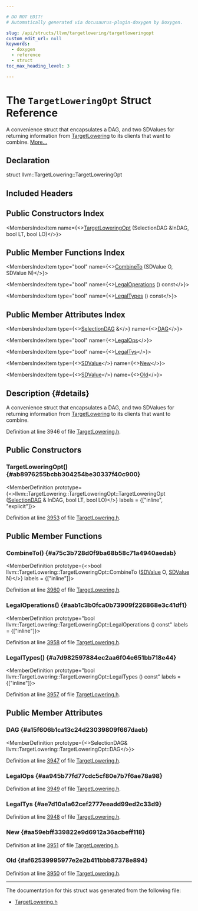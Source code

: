```yaml
---

# DO NOT EDIT!
# Automatically generated via docusaurus-plugin-doxygen by Doxygen.

slug: /api/structs/llvm/targetlowering/targetloweringopt
custom_edit_url: null
keywords:
  - doxygen
  - reference
  - struct
toc_max_heading_level: 3

---
```





# The `TargetLoweringOpt` Struct Reference

<DoxygenPage pluginConfig={pluginConfig}>

A convenience struct that encapsulates a DAG, and two SDValues for returning information from <a href="/docs/api/classes/llvm/targetlowering">TargetLowering</a> to its clients that want to combine. <a href="#details">More...</a>

## Declaration

<CodeBlock>struct llvm::TargetLowering::TargetLoweringOpt</CodeBlock>

## Included Headers

<IncludesList>
<IncludesListItem
  filePath="llvm/CodeGen/TargetLowering.h"
  permalink="/docs/api/files/include/include/llvm/include/llvm/codegen/targetlowering-h"
  isLocal="true" />
</IncludesList>

## Public Constructors Index

<MembersIndex>

<MembersIndexItem
  name={<><a href="#ab8976255bcbb304254be30337f40c900">TargetLoweringOpt</a> (SelectionDAG &amp;InDAG, bool LT, bool LO)</>}>
</MembersIndexItem>

</MembersIndex>

## Public Member Functions Index

<MembersIndex>

<MembersIndexItem
  type="bool"
  name={<><a href="#a75c3b728d0f9ba68b58c71a4940aedab">CombineTo</a> (SDValue O, SDValue N)</>}>
</MembersIndexItem>

<MembersIndexItem
  type="bool"
  name={<><a href="#aab1c3b0fca0b73909f226868e3c41df1">LegalOperations</a> () const</>}>
</MembersIndexItem>

<MembersIndexItem
  type="bool"
  name={<><a href="#a7d982597884ec2aa6f04e651bb718e44">LegalTypes</a> () const</>}>
</MembersIndexItem>

</MembersIndex>

## Public Member Attributes Index

<MembersIndex>

<MembersIndexItem
  type={<><a href="/docs/api/classes/llvm/selectiondag">SelectionDAG</a> &amp;</>}
  name={<><a href="#a15f606b1ca13c24d23039809f667daeb">DAG</a></>}>
</MembersIndexItem>

<MembersIndexItem
  type="bool"
  name={<><a href="#aa945b77fd77cdc5cf80e7b7f6ae78a98">LegalOps</a></>}>
</MembersIndexItem>

<MembersIndexItem
  type="bool"
  name={<><a href="#ae7d10a1a62cef2777eeadd99ed2c33d9">LegalTys</a></>}>
</MembersIndexItem>

<MembersIndexItem
  type={<><a href="/docs/api/classes/llvm/sdvalue">SDValue</a></>}
  name={<><a href="#aa59ebff339822e9d6912a36acbeff118">New</a></>}>
</MembersIndexItem>

<MembersIndexItem
  type={<><a href="/docs/api/classes/llvm/sdvalue">SDValue</a></>}
  name={<><a href="#af62539995977e2e2b411bbb87378e894">Old</a></>}>
</MembersIndexItem>

</MembersIndex>

## Description {#details}

A convenience struct that encapsulates a DAG, and two SDValues for returning information from <a href="/docs/api/classes/llvm/targetlowering">TargetLowering</a> to its clients that want to combine.

Definition at line 3946 of file <a href="/docs/api/files/include/include/llvm/include/llvm/codegen/targetlowering-h">TargetLowering.h</a>.

<SectionDefinition>

## Public Constructors

### TargetLoweringOpt() {#ab8976255bcbb304254be30337f40c900}

<MemberDefinition
  prototype={<>llvm::TargetLowering::TargetLoweringOpt::TargetLoweringOpt (<a href="/docs/api/classes/llvm/selectiondag">SelectionDAG</a> &amp; InDAG, bool LT, bool LO)</>}
  labels = {["inline", "explicit"]}>

Definition at line <a href="/docs/api/files/include/include/llvm/include/llvm/codegen/targetlowering-h/#l03953">3953</a> of file <a href="/docs/api/files/include/include/llvm/include/llvm/codegen/targetlowering-h">TargetLowering.h</a>.
</MemberDefinition>

</SectionDefinition>

<SectionDefinition>

## Public Member Functions

### CombineTo() {#a75c3b728d0f9ba68b58c71a4940aedab}

<MemberDefinition
  prototype={<>bool llvm::TargetLowering::TargetLoweringOpt::CombineTo (<a href="/docs/api/classes/llvm/sdvalue">SDValue</a> O, <a href="/docs/api/classes/llvm/sdvalue">SDValue</a> N)</>}
  labels = {["inline"]}>

Definition at line <a href="/docs/api/files/include/include/llvm/include/llvm/codegen/targetlowering-h/#l03960">3960</a> of file <a href="/docs/api/files/include/include/llvm/include/llvm/codegen/targetlowering-h">TargetLowering.h</a>.
</MemberDefinition>

### LegalOperations() {#aab1c3b0fca0b73909f226868e3c41df1}

<MemberDefinition
  prototype="bool llvm::TargetLowering::TargetLoweringOpt::LegalOperations () const"
  labels = {["inline"]}>

Definition at line <a href="/docs/api/files/include/include/llvm/include/llvm/codegen/targetlowering-h/#l03958">3958</a> of file <a href="/docs/api/files/include/include/llvm/include/llvm/codegen/targetlowering-h">TargetLowering.h</a>.
</MemberDefinition>

### LegalTypes() {#a7d982597884ec2aa6f04e651bb718e44}

<MemberDefinition
  prototype="bool llvm::TargetLowering::TargetLoweringOpt::LegalTypes () const"
  labels = {["inline"]}>

Definition at line <a href="/docs/api/files/include/include/llvm/include/llvm/codegen/targetlowering-h/#l03957">3957</a> of file <a href="/docs/api/files/include/include/llvm/include/llvm/codegen/targetlowering-h">TargetLowering.h</a>.
</MemberDefinition>

</SectionDefinition>

<SectionDefinition>

## Public Member Attributes

### DAG {#a15f606b1ca13c24d23039809f667daeb}

<MemberDefinition
  prototype={<>SelectionDAG&amp; llvm::TargetLowering::TargetLoweringOpt::DAG</>}>

Definition at line <a href="/docs/api/files/include/include/llvm/include/llvm/codegen/targetlowering-h/#l03947">3947</a> of file <a href="/docs/api/files/include/include/llvm/include/llvm/codegen/targetlowering-h">TargetLowering.h</a>.
</MemberDefinition>

### LegalOps {#aa945b77fd77cdc5cf80e7b7f6ae78a98}

<MemberDefinition
  prototype="bool llvm::TargetLowering::TargetLoweringOpt::LegalOps">

Definition at line <a href="/docs/api/files/include/include/llvm/include/llvm/codegen/targetlowering-h/#l03949">3949</a> of file <a href="/docs/api/files/include/include/llvm/include/llvm/codegen/targetlowering-h">TargetLowering.h</a>.
</MemberDefinition>

### LegalTys {#ae7d10a1a62cef2777eeadd99ed2c33d9}

<MemberDefinition
  prototype="bool llvm::TargetLowering::TargetLoweringOpt::LegalTys">

Definition at line <a href="/docs/api/files/include/include/llvm/include/llvm/codegen/targetlowering-h/#l03948">3948</a> of file <a href="/docs/api/files/include/include/llvm/include/llvm/codegen/targetlowering-h">TargetLowering.h</a>.
</MemberDefinition>

### New {#aa59ebff339822e9d6912a36acbeff118}

<MemberDefinition
  prototype="SDValue llvm::TargetLowering::TargetLoweringOpt::New">

Definition at line <a href="/docs/api/files/include/include/llvm/include/llvm/codegen/targetlowering-h/#l03951">3951</a> of file <a href="/docs/api/files/include/include/llvm/include/llvm/codegen/targetlowering-h">TargetLowering.h</a>.
</MemberDefinition>

### Old {#af62539995977e2e2b411bbb87378e894}

<MemberDefinition
  prototype="SDValue llvm::TargetLowering::TargetLoweringOpt::Old">

Definition at line <a href="/docs/api/files/include/include/llvm/include/llvm/codegen/targetlowering-h/#l03950">3950</a> of file <a href="/docs/api/files/include/include/llvm/include/llvm/codegen/targetlowering-h">TargetLowering.h</a>.
</MemberDefinition>

</SectionDefinition>

<hr/>

The documentation for this struct was generated from the following file:

<ul>
<li><a href="/docs/api/files/include/include/llvm/include/llvm/codegen/targetlowering-h">TargetLowering.h</a></li>
</ul>

</DoxygenPage>
